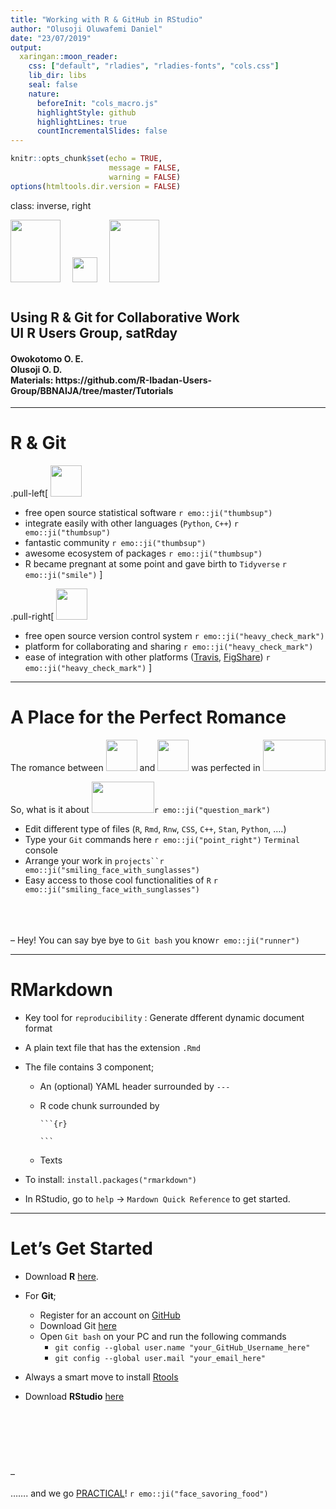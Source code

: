 ```yaml
---
title: "Working with R & GitHub in RStudio"
author: "Olusoji Oluwafemi Daniel"
date: "23/07/2019"
output: 
  xaringan::moon_reader:
    css: ["default", "rladies", "rladies-fonts", "cols.css"]
    lib_dir: libs
    seal: false
    nature:
      beforeInit: "cols_macro.js"
      highlightStyle: github
      highlightLines: true
      countIncrementalSlides: false
---
```


```r
knitr::opts_chunk$set(echo = TRUE, 
                      message = FALSE,	
                      warning = FALSE)
options(htmltools.dir.version = FALSE)
```


class: inverse, right

<div style="text-align: left">
<img style="float: center; margin: 0px 15px 15px 0px;" src="pics/Rlogo.png" width="80" height="100"/>
<img style="float: center; margin: 0px 15px 15px 0px;" src="pics/whiteplus.png" width="40" height="40"/>
<img style="float: center; margin: 0px 15px 15px 0px;" src="pics/Octocat.png" width="80" height="100"/>
</div>

## Using R & Git for Collaborative Work <br> UI R Users Group, satRday

#### Owokotomo O. E. <br> Olusoji O. D.  <br> Materials: https://github.com/R-Ibadan-Users-Group/BBNAIJA/tree/master/Tutorials

---

# R & Git

.pull-left[
<img style="float: center; margin: 0px 0px 0px 0px;" src="pics/Rlogo.png" width="50" height="50"/>

* free open source statistical software `r emo::ji("thumbsup")`
* integrate easily with other languages (`Python`, `C++`) `r emo::ji("thumbsup")`
* fantastic community `r emo::ji("thumbsup")`
* awesome ecosystem of packages `r emo::ji("thumbsup")`
* R became pregnant at some point and gave birth to `Tidyverse` `r emo::ji("smile")`
]


.pull-right[
<img style="float: center; margin: 0px 0px 0px 0px;" src="pics/Github.png" width="50" height="50"/>

* free open source version control system `r emo::ji("heavy_check_mark")`
* platform for collaborating and sharing `r emo::ji("heavy_check_mark")`
* ease of integration with other platforms ([Travis](https://travis-ci.org/), [FigShare](https://figshare.com/)) `r emo::ji("heavy_check_mark")`
]

---

# A Place for the Perfect Romance

The romance between <img style="float: center; margin: 0px 0px 0px 0px;" src="pics/Rlogo.png" width="50" height="50"/>
and <img style="float: center; margin: 0px 0px 0px 0px;" src="pics/Octocat.png" width="50" height="50"/> was perfected in 
<img style="float: center; margin: 0px 0px 0px 0px;" src="pics/RStudioLogo.png" width="100" height="50"/>

So, what is it about <img style="float: center; margin: 0px 0px 0px 0px;" src="pics/RStudioLogo.png" width="100" height="50"/>`r emo::ji("question_mark")`

* Edit different type of files (`R`, `Rmd`, `Rnw`, `CSS`, `C++`, `Stan`, `Python`, ....)
* Type your `Git` commands here `r emo::ji("point_right")` `Terminal` console 
* Arrange your work in `projects``r emo::ji("smiling_face_with_sunglasses")`
* Easy access to those cool functionalities of `R` `r emo::ji("smiling_face_with_sunglasses")`

<br>
<br>
<br>
--
Hey! You can say bye bye to `Git bash` you know`r emo::ji("runner")`
 
---

# RMarkdown

* Key tool for  `reproducibility` : Generate dfferent dynamic document format

* A plain text file that has the extension `.Rmd`

* The file contains 3 component;

  + An (optional) YAML header surrounded by ` --- `
  
  + R code chunk surrounded by
    
    `` ```{r} ``
    
    `` ``` ``
  
  + Texts

* To install: `install.packages("rmarkdown")`

* In RStudio, go to `help` $\rightarrow$ `Mardown Quick Reference` to get started. 

---

# Let's Get Started

* Download **R** [here](https://cran.r-project.org/).

* For **Git**;
  - Register for an account on [GitHub](https://github.com/)
  - Download Git [here](https://git-scm.com/downloads)
  - Open `Git bash` on your PC and run the following commands
      * `git config --global user.name "your_GitHub_Username_here"`
      * `git config --global user.mail "your_email_here"`
      
* Always a smart move to install [Rtools](https://cran.r-project.org/bin/windows/Rtools)
<br>
* Download **RStudio** [here](https://www.rstudio.com/products/rstudio/download/)

<br>

<br>

<br>

--

....... and we go [PRACTICAL](https://fomotis.github.io/Demonstration/RandGit_Practical_satRday1.html)! `r emo::ji("face_savoring_food")`
